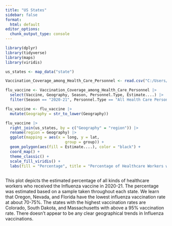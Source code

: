 ```yaml
---
title: "US States"
sidebar: false
format:
  html: default
editor_options: 
  chunk_output_type: console
---
```


```r

library(dplyr)
library(tidyverse)
library(maps)
library(viridis)

us_states <- map_data("state")

Vaccination_Coverage_among_Health_Care_Personnel <- read.csv("C:/Users/abbyh/Downloads/MSCS 264/Vaccination_Coverage_among_Health_Care_Personnel.csv")
```

```r

flu_vaccine <- Vaccination_Coverage_among_Health_Care_Personnel |>
  select(Vaccine, Geography, Season, Personnel.Type, Estimate....) |>
  filter(Season == "2020-21", Personnel.Type == "All Health Care Personnel")

flu_vaccine <- flu_vaccine |>
  mutate(Geography = str_to_lower(Geography))
```

```r

flu_vaccine |>
  right_join(us_states, by = c("Geography" = "region")) |>
  rename(region = Geography) |>
  ggplot(mapping = aes(x = long, y = lat,
                          group = group)) + 
  geom_polygon(aes(fill = Estimate....), color = "black") +
  coord_map() +
  theme_classic() +
  scale_fill_viridis() +
  labs(fill = "Percentage", title = "Percentage of Healthcare Workers with the Influenza Vaccine in 2020-21", caption = "healthdata.gov")
  
```

This plot depicts the estimated percentage of all kinds of healthcare workers who received the Influenza vaccine in 2020-21. The percentage was estimated based on a sample taken throughout each state. We learn that Oregon, Nevada, and Florida have the lowest influenza vaccination rate at about 70-75%. The states with the highest vaccination rates are Colorado, South Dakota, and Massachusetts with above a 95% vaccination rate. There doesn't appear to be any clear geographical trends in Influenza vaccinations.
